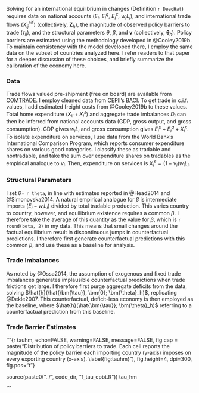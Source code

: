 Solving for an international equilibrium in changes (Definition `r DeeqHat`) requires data on national accounts ($E_i$, $E_i^q$, $E_i^x$, $w_i L_i$), and international trade flows ($X_{ij}^{\text{cif}}$) (collectively, $\bm{Z}_h$), the magnitude of observed policy barriers to trade ($\tau_{ij}$), and the structural parameters $\theta$, $\beta$, and $\bm{\nu}$ (collectively, $\bm{\theta}_h$). Policy barriers are estimated using the methodology developed in @Cooley2019b. To maintain consistency with the model developed there, I employ the same data on the subset of countries analyzed here. I refer readers to that paper for a deeper discussion of these choices, and briefly summarize the calibration of the economy here. 

### Data

Trade flows valued pre-shipment (free on board) are available from [COMTRADE](https://comtrade.un.org/db/default.aspx). I employ cleaned data from [CEPII](http://www.cepii.fr/CEPII/en/welcome.asp)'s [BACI](http://www.cepii.fr/cepii/en/bdd_modele/presentation.asp?id=1). To get trade in c.i.f. values, I add estimated freight costs from @Cooley2019b to these values. Total home expenditure ($X_{ii} + X_i^s$) and aggregate trade imbalances $D_i$ can then be inferred from national accounts data (GDP, gross output, and gross consumption). GDP gives $w_i L_i$ and gross consumption gives $E_i^s + E_i^q + X_i^x$. To isolate expenditure on services, I use data from the World Bank's International Comparison Program, which reports consumer expenditure shares on various good categories. I classify these as tradable and nontradable, and take the sum over expenditure shares on tradables as the empirical analogue to $\nu_i$. Then, expenditure on services is $X_i^s = (1 - \nu_i) w_i L_i$. 

### Structural Parameters

I set $\theta =$ `r theta`, in line with estimates reported in @Head2014 and @Simonovska2014. A natural empirical analogue for $\beta$ is intermediate imports $(E_i - w_i L_i)$ divided by total tradable production. This varies country to country, however, and equilibrium existence requires a common $\beta$. I therefore take the average of this quantity as the value for $\beta$, which is `r round(beta, 2)` in my data. This means that small changes around the factual equilibrium result in discontinuous jumps in counterfactual predictions. I therefore first generate counterfactual predictions with this common $\beta$, and use these as a baseline for analysis.

### Trade Imbalances

As noted by @Ossa2014, the assumption of exogenous and fixed trade imbalances generates implausible counterfactual predictions when trade frictions get large. I therefore first purge aggregate deficits from the data, solving $\hat{h}(\hat{\bm{\tau}}, \bm{0}; \bm{\theta}_h)$, replicating @Dekle2007. This counterfactual, deficit-less economy is then employed as the baseline, where $\hat{h}(\hat{\bm{\tau}}; \bm{\theta}_h)$ referring to a counterfactual prediction from this baseline.

### Trade Barrier Estimates

```{r tauhm, echo=FALSE, warning=FALSE, message=FALSE, fig.cap = paste("Distribution of policy barriers to trade. Each cell reports the magnitude of the policy barrier each importing country (y-axis) imposes on every exporting country (x-axis). \\label{fig:tauhm}"), fig.height=4, dpi=300, fig.pos="t"}

source(paste0("../", code_dir, "f_tau_epbt.R"))
tau_hm

```